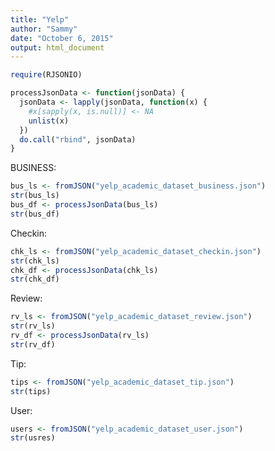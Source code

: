 ```yaml
---
title: "Yelp"
author: "Sammy"
date: "October 6, 2015"
output: html_document
---
```


```r
require(RJSONIO)

```


```r

processJsonData <- function(jsonData) {
  jsonData <- lapply(jsonData, function(x) {
    #x[sapply(x, is.null)] <- NA
    unlist(x)
  })
  do.call("rbind", jsonData)
} 

```

BUSINESS:
```r
bus_ls <- fromJSON("yelp_academic_dataset_business.json")
str(bus_ls)
bus_df <- processJsonData(bus_ls)
str(bus_df)
```

Checkin:
```r
chk_ls <- fromJSON("yelp_academic_dataset_checkin.json")
str(chk_ls)
chk_df <- processJsonData(chk_ls)
str(chk_df)
```

Review:
```r
rv_ls <- fromJSON("yelp_academic_dataset_review.json")
str(rv_ls)
rv_df <- processJsonData(rv_ls)
str(rv_df)

```

Tip:
```r
tips <- fromJSON("yelp_academic_dataset_tip.json")
str(tips)

```

User:
```r
users <- fromJSON("yelp_academic_dataset_user.json")
str(usres)

```


